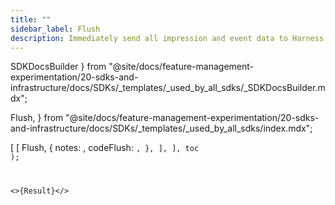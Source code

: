 ```yaml
---
title: ""
sidebar_label: Flush
description: Immediately send all impression and event data to Harness servers.
---
```


  SDKDocsBuilder
} from "@site/docs/feature-management-experimentation/20-sdks-and-infrastructure/docs/SDKs/_templates/_used_by_all_sdks/_SDKDocsBuilder.mdx";

  Flush,
} from "@site/docs/feature-management-experimentation/20-sdks-and-infrastructure/docs/SDKs/_templates/_used_by_all_sdks/index.mdx";



  [
    [
      Flush,
      {
        notes:     <Notes />,
        codeFlush: <Code />,
      },
    ],
  ],
  toc
);

<>{Result}</>
